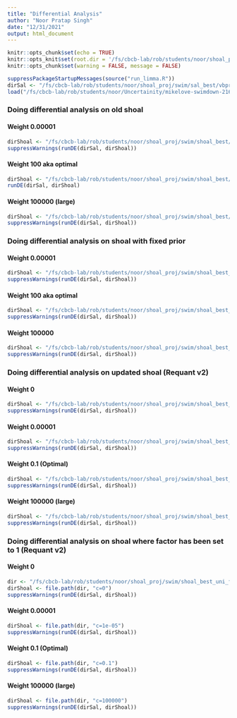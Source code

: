 ```yaml
---
title: "Differential Analysis"
author: "Noor Pratap Singh"
date: "12/31/2021"
output: html_document
---
```


```r
knitr::opts_chunk$set(echo = TRUE)
knitr::opts_knit$set(root.dir = '/fs/cbcb-lab/rob/students/noor/shoal_proj/')
knitr::opts_chunk$set(warning = FALSE, message = FALSE) 
```

```r
suppressPackageStartupMessages(source("run_limma.R"))
dirSal <- "/fs/cbcb-lab/rob/students/noor/shoal_proj/swim/sal_best/vbprior=1e0"
load("/fs/cbcb-lab/rob/students/noor/Uncertainity/mikelove-swimdown-216a1dd/simulate/data/simulate.rda")
```

### Doing differential analysis on old shoal
#### Weight 0.00001
```r
dirShoal <- "/fs/cbcb-lab/rob/students/noor/shoal_proj/swim/shoal_best/vbprior=1e0/c=1e-05"
suppressWarnings(runDE(dirSal, dirShoal))
```

#### Weight 100 aka optimal
```r
dirShoal <- "/fs/cbcb-lab/rob/students/noor/shoal_proj/swim/shoal_best/vbprior=1e0/c=100"
runDE(dirSal, dirShoal)
```

#### Weight 100000 (large)
```r
dirShoal <- "/fs/cbcb-lab/rob/students/noor/shoal_proj/swim/shoal_best/vbprior=1e0/c=100000"
suppressWarnings(runDE(dirSal, dirShoal))
```

### Doing differential analysis on shoal with fixed prior
#### Weight 0.00001
```r
dirShoal <- "/fs/cbcb-lab/rob/students/noor/shoal_proj/swim/shoal_best_fixed_prior/vbprior=1e0/c=1e-05"
suppressWarnings(runDE(dirSal, dirShoal))
```

#### Weight 100 aka optimal
```r
dirShoal <- "/fs/cbcb-lab/rob/students/noor/shoal_proj/swim/shoal_best_fixed_prior/vbprior=1e0/c=100"
suppressWarnings(runDE(dirSal, dirShoal))
```

#### Weight 100000
```r
dirShoal <- "/fs/cbcb-lab/rob/students/noor/shoal_proj/swim/shoal_best_fixed_prior/vbprior=1e0/c=100000"
suppressWarnings(runDE(dirSal, dirShoal))
```

### Doing differential analysis on updated shoal (Requant v2)
#### Weight 0
```r
dirShoal <- "/fs/cbcb-lab/rob/students/noor/shoal_proj/swim/shoal_best_updated/vbprior=1e0/c=0"
suppressWarnings(runDE(dirSal, dirShoal))
```
#### Weight 0.00001
```r
dirShoal <- "/fs/cbcb-lab/rob/students/noor/shoal_proj/swim/shoal_best_updated/vbprior=1e0/c=1e-05"
suppressWarnings(runDE(dirSal, dirShoal))
```

#### Weight 0.1 (Optimal)
```r
dirShoal <- "/fs/cbcb-lab/rob/students/noor/shoal_proj/swim/shoal_best_updated/vbprior=1e0/c=0.1"
suppressWarnings(runDE(dirSal, dirShoal))
```

#### Weight 100000 (large)
```r
dirShoal <- "/fs/cbcb-lab/rob/students/noor/shoal_proj/swim/shoal_best_updated/vbprior=1e0/c=100000"
suppressWarnings(runDE(dirSal, dirShoal))
```

### Doing differential analysis on shoal where factor has been set to 1 (Requant v2)
#### Weight 0
```r
dir <- "/fs/cbcb-lab/rob/students/noor/shoal_proj/swim/shoal_best_uni_fac/vbprior=1e0/"
dirShoal <- file.path(dir, "c=0")
suppressWarnings(runDE(dirSal, dirShoal))
```
#### Weight 0.00001
```r
dirShoal <- file.path(dir, "c=1e-05")
suppressWarnings(runDE(dirSal, dirShoal))
```

#### Weight 0.1 (Optimal)
```r
dirShoal <- file.path(dir, "c=0.1")
suppressWarnings(runDE(dirSal, dirShoal))
```

#### Weight 100000 (large)
```r
dirShoal <- file.path(dir, "c=100000")
suppressWarnings(runDE(dirSal, dirShoal))
```